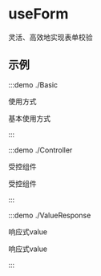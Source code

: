 # useForm

灵活、高效地实现表单校验

## 示例

:::demo ./Basic

使用方式

基本使用方式

:::

:::demo ./Controller

受控组件

受控组件

:::

:::demo ./ValueResponse

响应式value

响应式value

:::
